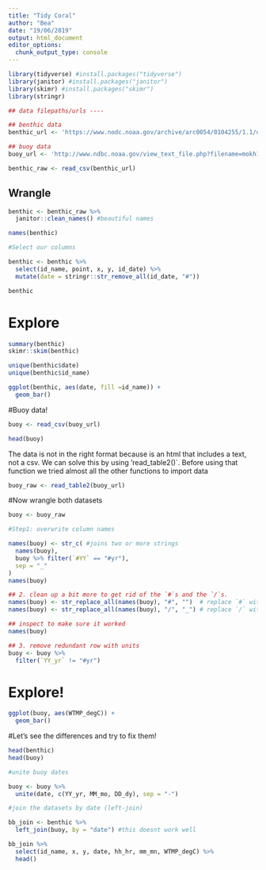 ```yaml
---
title: "Tidy Coral"
author: "Bea"
date: "19/06/2019"
output: html_document
editor_options: 
  chunk_output_type: console
---
```


```r
library(tidyverse) #install.packages("tidyverse")
library(janitor) #install.packages("janitor")
library(skimr) #install.packages("skimr")
library(stringr)

## data filepaths/urls ----

## benthic data
benthic_url <- 'https://www.nodc.noaa.gov/archive/arc0054/0104255/1.1/data/0-data/cd08/100308OaAla03m.CSV'

## buoy data
buoy_url <- 'http://www.ndbc.noaa.gov/view_text_file.php?filename=mokh1h2010.txt.gz&dir=data/historical/stdmet/'
```

```r
benthic_raw <- read_csv(benthic_url)
```

## Wrangle

```r
benthic <- benthic_raw %>% 
  janitor::clean_names() #beautiful names

names(benthic)

#Select our columns

benthic <- benthic %>%
  select(id_name, point, x, y, id_date) %>% 
  mutate(date = stringr::str_remove_all(id_date, "#"))

benthic

```
# Explore

```r
summary(benthic)
skimr::skim(benthic)

unique(benthic$date)
unique(benthic$id_name)

ggplot(benthic, aes(date, fill =id_name)) +
  geom_bar()
```
#Buoy data!

```r
buoy <- read_csv(buoy_url)

head(buoy)
```

The data is not in the right format because is an html that includes a text, not a csv. We can solve this by using 'read_table2()`. Before using that function we tried almost all the other functions to import data

```r
buoy_raw <- read_table2(buoy_url)

```

#Now wrangle both datasets

```r
buoy <- buoy_raw

#Step1: overwrite column names

names(buoy) <- str_c( #joins two or more strings
  names(buoy),
  buoy %>% filter(`#YY` == "#yr"),
  sep = "_"
)
names(buoy)

## 2. clean up a bit more to get rid of the `#`s and the `/`s. 
names(buoy) <- str_replace_all(names(buoy), "#", "")  # replace `#` with nothing 
names(buoy) <- str_replace_all(names(buoy), "/", "_") # replace `/` with `_`

## inspect to make sure it worked
names(buoy)

## 3. remove redundant row with units
buoy <- buoy %>%
  filter(`YY_yr` != "#yr")
```
# Explore!

```r

ggplot(buoy, aes(WTMP_degC)) +
  geom_bar()

```

#Let's see the differences and try to fix them!
```r
head(benthic)
head(buoy)

#unite buoy dates

buoy <- buoy %>% 
  unite(date, c(YY_yr, MM_mo, DD_dy), sep = "-")

#join the datasets by date (left-join)

bb_join <- benthic %>% 
  left_join(buoy, by = "date") #this doesnt work well

bb_join %>% 
  select(id_name, x, y, date, hh_hr, mm_mn, WTMP_degC) %>% 
  head()

```

